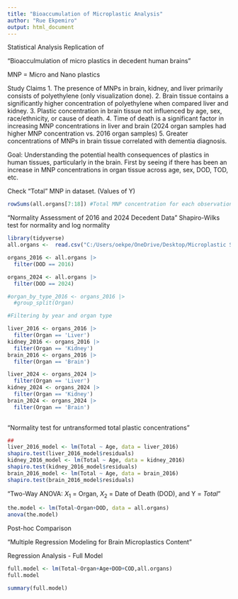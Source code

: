 ---
title: "Bioaccumulation of Microplastic Analysis"
author: "Rue Ekpemiro"
output: html_document
---

Statistical Analysis Replication of

"Bioacculmulation of micro plastics in decedent human brains"

MNP = Micro and Nano plastics

Study Claims
1. The presence of MNPs in brain, kidney, and liver primarily consists of polyethylene (only visualization done).
2. Brain tissue contains a significantly higher concentration of polyethylene when compared liver and kidney.
3. Plastic concentration in brain tissue not influenced by age, sex, race/ethnicity, or cause of death.
4. Time of death is a significant factor in increasing MNP concentrations in liver and brain (2024 organ samples had higher MNP concentration vs. 2016 organ samples)
5. Greater concentrations of MNPs in brain tissue correlated with dementia diagnosis.

Goal: Understanding the potential health consequences of plastics in human tissues, particularly in the brain. First by seeing if there has been an increase in MNP concentrations in organ tissue across age, sex, DOD, TOD, etc.

Check "Total" MNP in dataset. (Values of Y)
```{r}
rowSums(all.organs[7:18]) #Total MNP concentration for each observation
```

"Normality Assessment of 2016 and 2024 Decedent Data"
Shapiro-Wilks test for normality and log normality

```{r}
library(tidyverse)
all.organs <-  read.csv("C:/Users/oekpe/OneDrive/Desktop/Microplastic Study/All_Organs_total_spreadsheet_NatMed_for_Dryad.csv")

organs_2016 <- all.organs |>
  filter(DOD == 2016)

organs_2024 <- all.organs |>
  filter(DOD == 2024)

#organ_by_type_2016 <- organs_2016 |>
  #group_split(Organ)

#Filtering by year and organ type

liver_2016 <- organs_2016 |>
  filter(Organ == 'Liver')
kidney_2016 <- organs_2016 |>
  filter(Organ == 'Kidney')
brain_2016 <- organs_2016 |>
  filter(Organ == 'Brain')

liver_2024 <- organs_2024 |>
  filter(Organ == 'Liver')
kidney_2024 <- organs_2024 |>
  filter(Organ == 'Kidney')
brain_2024 <- organs_2024 |>
  filter(Organ == 'Brain')
  
```

"Normality test for untransformed total plastic concentrations"

```{r}
##
liver_2016_model <- lm(Total ~ Age, data = liver_2016)
shapiro.test(liver_2016_model$residuals)
kidney_2016_model <- lm(Total ~ Age, data = kidney_2016)
shapiro.test(kidney_2016_model$residuals)
brain_2016_model <- lm(Total ~ Age, data = brain_2016)
shapiro.test(brain_2016_model$residuals)
```

"Two-Way ANOVA: $X_1$ = Organ, $X_2$ = Date of Death (DOD), and Y = $Total$"

```{r}
the.model <- lm(Total~Organ+DOD, data = all.organs)
anova(the.model)
```
Post-hoc Comparison


"Multiple Regression Modeling for Brain Microplastics Content"

Regression Analysis - Full Model 
```{r}

full.model <- lm(Total~Organ+Age+DOD+COD,all.organs)
full.model

summary(full.model)
```



